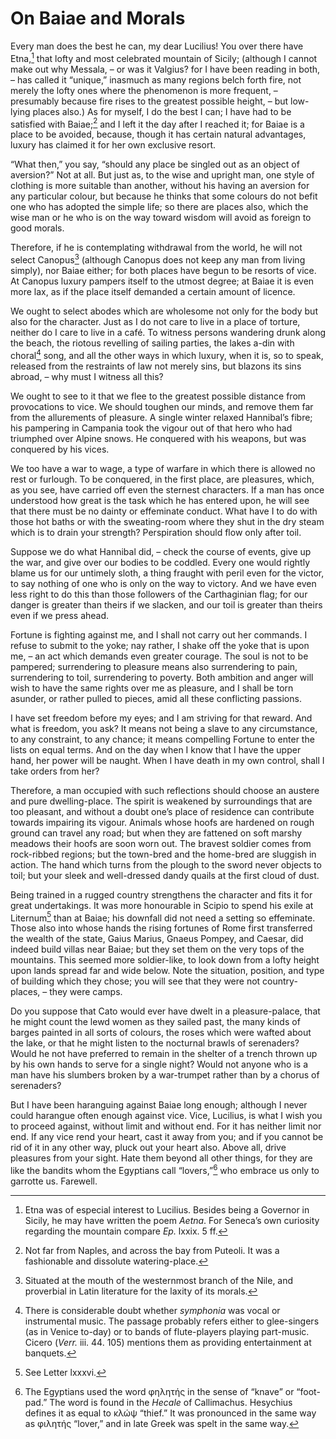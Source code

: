 # On Baiae and Morals

Every man does the best he can, my dear Lucilius!
You over there have Etna,[^51-1] that lofty and most celebrated mountain of Sicily; (although I cannot make out why Messala, -- or was it Valgius? for I have been reading in both, -- has called it "unique," inasmuch as many regions belch forth fire, not merely the lofty ones where the phenomenon is more frequent, -- presumably because fire rises to the greatest possible height, -- but low-lying places also.) As for myself, I do the best I can; I have had to be satisfied with Baiae;[^51-2] and I left it the day after I reached it; for Baiae is a place to be avoided, because, though it has certain natural advantages, luxury has claimed it for her own exclusive resort.

"What then," you say, "should any place be singled out as an object of aversion?"
Not at all.
But just as, to the wise and upright man, one style of clothing is more suitable than another, without his having an aversion for any particular colour, but because he thinks that some colours do not befit one who has adopted the simple life; so there are places also, which the wise man or he who is on the way toward wisdom will avoid as foreign to good morals.

Therefore, if he is contemplating withdrawal from the world, he will not select Canopus[^51-3] (although Canopus does not keep any man from living simply), nor Baiae either; for both places have begun to be resorts of vice.
At Canopus luxury pampers itself to the utmost degree; at Baiae it is even more lax, as if the place itself demanded a certain amount of licence.

We ought to select abodes which are wholesome not only for the body but also for the character.
Just as I do not care to live in a place of torture, neither do I care to live in a café.
To witness persons wandering drunk along the beach, the riotous revelling of sailing parties, the lakes a-din with choral[^51-4] song, and all the other ways in which luxury, when it is, so to speak, released from the restraints of law not merely sins, but blazons its sins abroad, -- why must I witness all this?

We ought to see to it that we flee to the greatest possible distance from provocations to vice.
We should toughen our minds, and remove them far from the allurements of pleasure.
A single winter relaxed Hannibal's fibre; his pampering in Campania took the vigour out of that hero who had triumphed over Alpine snows.
He conquered with his weapons, but was conquered by his vices.

We too have a war to wage, a type of warfare in which there is allowed no rest or furlough.
To be conquered, in the first place, are pleasures, which, as you see, have carried off even the sternest characters.
If a man has once understood how great is the task which he has entered upon, he will see that there must be no dainty or effeminate conduct.
What have I to do with those hot baths or with the sweating-room where they shut in the dry steam which is to drain your strength?
Perspiration should flow only after toil.

Suppose we do what Hannibal did, -- check the course of events, give up the war, and give over our bodies to be coddled.
Every one would rightly blame us for our untimely sloth, a thing fraught with peril even for the victor, to say nothing of one who is only on the way to victory.
And we have even less right to do this than those followers of the Carthaginian flag; for our danger is greater than theirs if we slacken, and our toil is greater than theirs even if we press ahead.

Fortune is fighting against me, and I shall not carry out her commands.
I refuse to submit to the yoke; nay rather, I shake off the yoke that is upon me, -- an act which demands even greater courage.
The soul is not to be pampered; surrendering to pleasure means also surrendering to pain, surrendering to toil, surrendering to poverty.
Both ambition and anger will wish to have the same rights over me as pleasure, and I shall be torn asunder, or rather pulled to pieces, amid all these conflicting passions.

I have set freedom before my eyes; and I am striving for that reward.
And what is freedom, you ask?
It means not being a slave to any circumstance, to any constraint, to any chance; it means compelling Fortune to enter the lists on equal terms.
And on the day when I know that I have the upper hand, her power will be naught.
When I have death in my own control, shall I take orders from her?

Therefore, a man occupied with such reflections should choose an austere and pure dwelling-place.
The spirit is weakened by surroundings that are too pleasant, and without a doubt one's place of residence can contribute towards impairing its vigour.
Animals whose hoofs are hardened on rough ground can travel any road; but when they are fattened on soft marshy meadows their hoofs are soon worn out.
The bravest soldier comes from rock-ribbed regions; but the town-bred and the home-bred are sluggish in action.
The hand which turns from the plough to the sword never objects to toil; but your sleek and well-dressed dandy quails at the first cloud of dust.

Being trained in a rugged country strengthens the character and fits it for great undertakings.
It was more honourable in Scipio to spend his exile at Liternum[^51-5] than at Baiae; his downfall did not need a setting so effeminate.
Those also into whose hands the rising fortunes of Rome first transferred the wealth of the state, Gaius Marius, Gnaeus Pompey, and Caesar, did indeed build villas near Baiae; but they set them on the very tops of the mountains.
This seemed more soldier-like, to look down from a lofty height upon lands spread far and wide below.
Note the situation, position, and type of building which they chose; you will see that they were not country-places, -- they were camps.

Do you suppose that Cato would ever have dwelt in a pleasure-palace, that he might count the lewd women as they sailed past, the many kinds of barges painted in all sorts of colours, the roses which were wafted about the lake, or that he might listen to the nocturnal brawls of serenaders?
Would he not have preferred to remain in the shelter of a trench thrown up by his own hands to serve for a single night?
Would not anyone who is a man have his slumbers broken by a war-trumpet rather than by a chorus of serenaders?

But I have been haranguing against Baiae long enough; although I never could harangue often enough against vice.
Vice, Lucilius, is what I wish you to proceed against, without limit and without end.
For it has neither limit nor end.
If any vice rend your heart, cast it away from you; and if you cannot be rid of it in any other way, pluck out your heart also.
Above all, drive pleasures from your sight.
Hate them beyond all other things, for they are like the bandits whom the Egyptians call "lovers,"[^51-6] who embrace us only to garrotte us.
Farewell.

[^51-1]: Etna was of especial interest to Lucilius. Besides being a Governor in Sicily, he may have written the poem *Aetna*. For Seneca's own curiosity regarding the mountain compare *Ep.* lxxix. 5 ff.

[^51-2]: Not far from Naples, and across the bay from Puteoli. It was a fashionable and dissolute watering-place.

[^51-3]: Situated at the mouth of the westernmost branch of the Nile, and proverbial in Latin literature for the laxity of its morals.

[^51-4]: There is considerable doubt whether *symphonia* was vocal or instrumental music. The passage probably refers either to glee-singers (as in Venice to-day) or to bands of flute-players playing part-music. Cicero (*Verr.* iii. 44. 105) mentions them as providing entertainment at banquets.

[^51-5]: See Letter lxxxvi.

[^51-6]: The Egyptians used the word φηλητής in the sense of "knave" or "foot-pad." The word is found in the *Hecale* of Callimachus. Hesychius defines it as equal to κλώψ "thief." It was pronounced in the same way as φιλητής "lover," and in late Greek was spelt in the same way.

